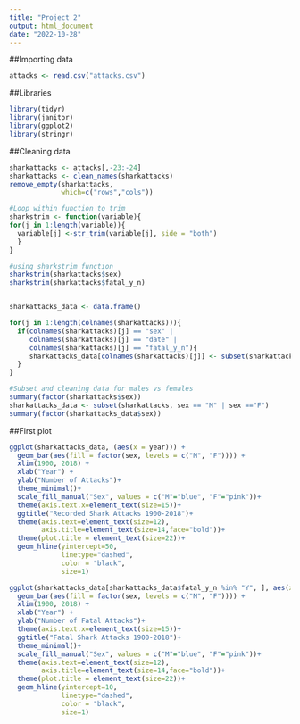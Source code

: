 ```yaml
---
title: "Project 2"
output: html_document
date: "2022-10-28"
---
```


##Importing data 
```r
attacks <- read.csv("attacks.csv")
```
##Libraries
```r
library(tidyr)
library(janitor)
library(ggplot2)
library(stringr)
```
##Cleaning data 
```r

sharkattacks <- attacks[,-23:-24]
sharkattacks <- clean_names(sharkattacks)
remove_empty(sharkattacks, 
             which=c("rows","cols"))

#Loop within function to trim 
sharkstrim <- function(variable){
for(j in 1:length(variable)){
  variable[j] <-str_trim(variable[j], side = "both")
  }
}

#using sharkstrim function 
sharkstrim(sharkattacks$sex)
sharkstrim(sharkattacks$fatal_y_n)


sharkattacks_data <- data.frame()

for(j in 1:length(colnames(sharkattacks))){
  if(colnames(sharkattacks)[j] == "sex" |
     colnames(sharkattacks)[j] == "date" | 
     colnames(sharkattacks)[j] == "fatal_y_n"){
     sharkattacks_data[colnames(sharkattacks)[j]] <- subset(sharkattacks[j])
  }
}

#Subset and cleaning data for males vs females 
summary(factor(sharkattacks$sex))
sharkattacks_data <- subset(sharkattacks, sex == "M" | sex =="F")
summary(factor(sharkattacks_data$sex))

```
##First plot 
```r
ggplot(sharkattacks_data, (aes(x = year))) +
  geom_bar(aes(fill = factor(sex, levels = c("M", "F")))) + 
  xlim(1900, 2018) + 
  xlab("Year") + 
  ylab("Number of Attacks")+
  theme_minimal()+
  scale_fill_manual("Sex", values = c("M"="blue", "F"="pink"))+
  theme(axis.text.x=element_text(size=15))+
  ggtitle("Recorded Shark Attacks 1900-2018")+
  theme(axis.text=element_text(size=12),
        axis.title=element_text(size=14,face="bold"))+
  theme(plot.title = element_text(size=22))+
  geom_hline(yintercept=50, 
             linetype="dashed", 
             color = "black",
             size=1)
```


```r
ggplot(sharkattacks_data[sharkattacks_data$fatal_y_n %in% "Y", ], aes(x = year)) +
  geom_bar(aes(fill = factor(sex, levels = c("M", "F")))) + 
  xlim(1900, 2018) + 
  xlab("Year") + 
  ylab("Number of Fatal Attacks")+   
  theme(axis.text.x=element_text(size=15))+
  ggtitle("Fatal Shark Attacks 1900-2018")+
  theme_minimal()+
  scale_fill_manual("Sex", values = c("M"="blue", "F"="pink"))+
  theme(axis.text=element_text(size=12),
        axis.title=element_text(size=14,face="bold"))+
  theme(plot.title = element_text(size=22))+
  geom_hline(yintercept=10, 
             linetype="dashed", 
             color = "black",
             size=1)

```



